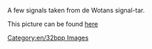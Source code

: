 A few signals taken from de Wotans signal-tar.

This picture can be found [http://www.tt-forums.net/download/file.php?id=94353 here]

[[Category:en/32bpp Images]]